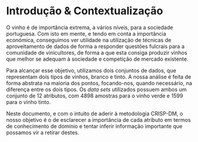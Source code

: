 # Introdução & Contextualização

O vinho é de importância extrema, a vários níveis, para a sociedade portuguesa. Com isto em mente, e tendo em conta a importância económica, conseguimos ver utilidade na utilização de técnicas de aproveitamento de dados de forma a responder questões fulcrais para a comunidade de vinicultores, de forma a que esta consiga produzir vinhos que melhor se adequam à sociedade e competição de mercado existente.

Para alcançar esse objetivo, utilizamos dois conjuntos de dados, que representam dois tipos de vinhos, branco e tinto. A nossa análise é feita de forma abstrata na maioria dos pontos, focando-nos, quando necessário, na diferença entre os dois tipos. Os _data sets_ utilizados possuem ambos um conjunto de 12 atributos, com 4898 amostras para o vinho verde e 1599 para o vinho tinto.

Neste documento, e com o intuito de aderir à metodologia CRISP-DM, o nosso objetivo é o de esclarecer a importância de cada atributo em termos de conhecimento de domínio e tentar inferir informação importante que possamos vir a retirar destes.
